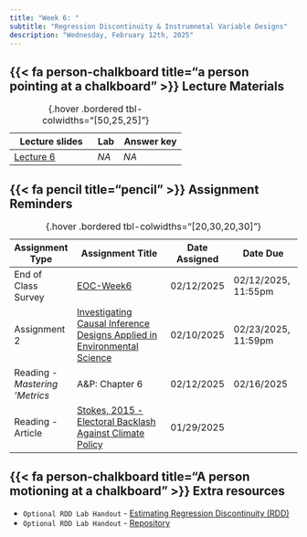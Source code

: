 ```yaml
---
title: "Week 6: "
subtitle: "Regression Discontinuity & Instrumnetal Variable Designs"
description: "Wednesday, February 12th, 2025"
---
```



## {{< fa person-chalkboard title="a person pointing at a chalkboard" >}} Lecture Materials {#lecture-materials}

| Lecture slides | Lab | Answer key |
|----------------|-----|------------|
| [Lecture 6](https://drive.google.com/file/d/150rJaV6XuOaZnEn-4_zAF26agLrb3Cb0/view?usp=sharing){target="_blank"} | *NA* | *NA* |

: {.hover .bordered tbl-colwidths="[50,25,25]"} 


## {{< fa pencil title="pencil" >}} Assignment Reminders {#assignment-reminders}

| Assignment Type | Assignment Title                              | Date Assigned  | Date Due                   |
|-----------------|-----------------------------------------------|----------------|----------------------------|
| End of Class Survey | [EOC-Week6](https://forms.gle/DTYnboMM5T75NnEH9){target="_blank"} | 02/12/2025 | 02/12/2025, 11:55pm |
| Assignment 2 | [Investigating Causal Inference Designs Applied in Environmental Science](https://docs.google.com/document/d/1c3RtddoEN-nXRerAWp4IgBvtw5zZyuBeezjmM3VM-QY/edit?usp=sharing){target="_blank"} | 02/10/2025 | 02/23/2025, 11:59pm |
| Reading - *Mastering 'Metrics*  | A&P: Chapter 6     | 02/12/2025 | 02/16/2025 |
| Reading - Article | [Stokes, 2015 - Electoral Backlash Against Climate Policy](https://drive.google.com/file/d/1y2Okzjq2EA43AW5JzCvFS8ecLpeP6NKh/view?usp=drive_link){target="_blank"} | 01/29/2025 | 


: {.hover .bordered tbl-colwidths="[20,30,20,30]"} 


## {{< fa person-chalkboard title="A person motioning at a chalkboard" >}} [**Extra resources**]{.teal-text .body-text-m}

- `Optional RDD Lab Handout` - [Estimating Regression Discontinuity (RDD)](https://garberadamc.github.io/eds241-policy-eval/RDD-SIM)
-  `Optional RDD Lab Handout` - [Repository](https://github.com/garberadamc/RDD-SIM)


